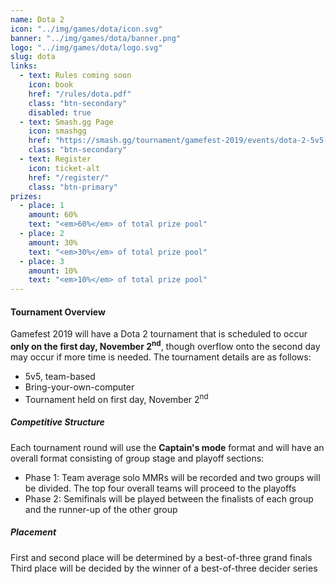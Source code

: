 ---
name: Dota 2
icon: "../img/games/dota/icon.svg"
banner: "../img/games/dota/banner.png"
logo: "../img/games/dota/logo.svg"
slug: dota
links:
  - text: Rules coming soon
    icon: book
    href: "/rules/dota.pdf"
    class: "btn-secondary"
    disabled: true
  - text: Smash.gg Page
    icon: smashgg
    href: "https://smash.gg/tournament/gamefest-2019/events/dota-2-5v5-byoc"
    class: "btn-secondary"
  - text: Register
    icon: ticket-alt
    href: "/register/"
    class: "btn-primary"
prizes:
  - place: 1
    amount: 60%
    text: "<em>60%</em> of total prize pool"
  - place: 2
    amount: 30%
    text: "<em>30%</em> of total prize pool"
  - place: 3
    amount: 10%
    text: "<em>10%</em> of total prize pool"
---

#### Tournament Overview

Gamefest 2019 will have a Dota 2 tournament that is scheduled to occur **only on the first day, November 2<sup>nd</sup>**, though overflow onto the second day may occur if more time is needed. The tournament details are as follows:

- 5v5, team-based
- Bring-your-own-computer
- Tournament held on first day, November 2<sup>nd</sup>

##### Competitive Structure

Each tournament round will use the **Captain's mode** format and will have an overall format consisting of group stage and playoff sections:

- Phase 1: Team average solo MMRs will be recorded and two groups will be divided. The top four overall teams will proceed to the playoffs
- Phase 2: Semifinals will be played between the finalists of each group and the runner-up of the other group

##### Placement

First and second place will be determined by a best-of-three grand finals
Third place will be decided by the winner of a best-of-three decider series
